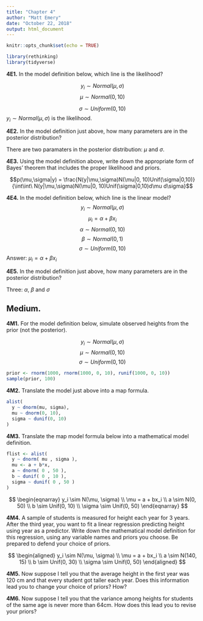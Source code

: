 ```yaml
---
title: "Chapter 4"
author: "Matt Emery"
date: "October 22, 2018"
output: html_document
---
```


```r
knitr::opts_chunk$set(echo = TRUE)
```


```r
library(rethinking)
library(tidyverse)
```

**4E1.** In the model definition below, which line is the likelihood?

$$y_i ∼ Normal(μ, σ)$$
$$μ ∼ Normal(0, 10)$$

$$σ ∼ Uniform(0, 10)$$
$y_i ∼Normal(\mu, \sigma)$ is the likelihood.

**4E2.** In the model definition just above, how many parameters are in the posterior distribution?

There are two paramaters in the posterior distribution: $\mu$ and $\sigma$.

**4E3.** Using the model definition above, write down the appropriate form of Bayes’ theorem that
includes the proper likelihood and priors.

$$p(\mu,\sigma|y) = \frac{N(y|\mu,\sigma)N(\mu|0, 10)Unif(\sigma|0,10)}{\int\int\ N(y|\mu,\sigma)N(\mu|0, 10)Unif(\sigma|0,10)d\mu d\sigma}$$

**4E4.** In the model definition below, which line is the linear model?
$$y_i ∼ Normal(μ, σ)$$
$$μ_i = α + βx_i$$
$$ α ∼ Normal(0, 10)$$
$$β ∼ Normal(0, 1)$$
$$σ ∼ Uniform(0, 10)$$
Answer: $μ_i = α + βx_i$

**4E5.** In the model definition just above, how many parameters are in the posterior distribution?

Three: $\alpha$, $\beta$ and $\sigma$

## Medium.

**4M1.** For the model definition below, simulate observed heights from the prior (not the posterior).

$$y_i ∼ Normal(μ, σ)$$
$$μ ∼ Normal(0, 10)$$
$$σ ∼ Uniform(0, 10)$$

```r
prior <- rnorm(1000, rnorm(1000, 0, 10), runif(1000, 0, 10))
sample(prior, 100)
```

**4M2.** Translate the model just above into a map formula.

```r
alist(
  y ~ dnorm(mu, sigma),
  mu ~ dnorm(0, 10),
  sigma ~ dunif(0, 10)
)
```


**4M3.** Translate the map model formula below into a mathematical model definition.

```r
flist <- alist(
  y ~ dnorm( mu , sigma ),
  mu <- a + b*x,
  a ~ dnorm( 0 , 50 ),
  b ~ dunif( 0 , 10 ),
  sigma ~ dunif( 0 , 50 )
)
```

$$
\begin{eqnarray}
  y_i \sim N(\mu, \sigma) \\
  \mu = a + bx_i \\
  a \sim N(0, 50) \\
  b \sim Unif(0, 10) \\
  \sigma \sim Unif(0, 50)
\end{eqnarray}
$$

**4M4.** A sample of students is measured for height each year for 3 years. After the third year, you want
to fit a linear regression predicting height using year as a predictor. Write down the mathematical
model definition for this regression, using any variable names and priors you choose. Be prepared to
defend your choice of priors.

$$
\begin{aligned}
  y_i \sim N(\mu, \sigma) \\
  \mu = a + bx_i \\
  a \sim N(140, 15) \\
  b \sim Unif(0, 30) \\
  \sigma \sim Unif(0, 50)
\end{aligned}
$$

**4M5.** Now suppose I tell you that the average height in the first year was 120 cm and that every
student got taller each year. Does this information lead you to change your choice of priors? How?

**4M6.** Now suppose I tell you that the variance among heights for students of the same age is never
more than 64cm. How does this lead you to revise your priors?